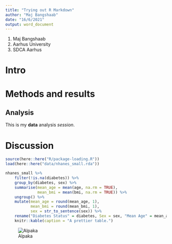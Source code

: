 ```yaml
---
title: "Trying out R Markdown"
author: "Maj Bangshaab"
date: "16/6/2021"
output: word_document
---
```


1. Maj Bangshaab
2. Aarhus University
3. SDCA Aarhus

# Intro

# Methods and results

## Analysis

This is my **data** analysis *session*.

# Discussion


```r
source(here::here("R/package-loading.R"))
load(here::here("data/nhanes_small.rda"))
```

```r
nhanes_small %>%
    filter(!is.na(diabetes)) %>% 
    group_by(diabetes, sex) %>% 
    summarise(mean_age = mean(age, na.rm = TRUE),
              mean_bmi = mean(bmi, na.rm = TRUE)) %>% 
    ungroup() %>%
    mutate(mean_age = round(mean_age, 1), 
           mean_bmi = round(mean_bmi, 1),
           sex = str_to_sentence(sex)) %>%
    rename("Diabetes Status" = diabetes, Sex = sex, "Mean Age" = mean_age, "Mean BMI" = mean_bmi) %>% 
    knitr::kable(caption = "A prettier table.")
```
![Alpaka](images/Alpaka.jpg)

